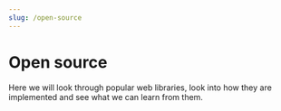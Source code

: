 ```yaml
---
slug: /open-source
---
```


# Open source

Here we will look through popular web libraries, look into how they are implemented and see what we can learn from them.
